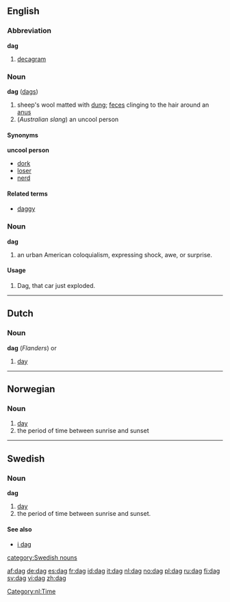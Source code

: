 {{see|Dag}}

==English==

===Abbreviation===
'''dag'''
# [[decagram]]

===Noun===
'''dag''' ([[dags]])
#sheep's wool matted with [[dung]]; [[feces]] clinging to the hair around an [[anus]]
#(''Australian slang'') an uncool person

====Synonyms====
'''uncool person'''
*[[dork]]
*[[loser]]
*[[nerd]]

====Related terms====
*[[daggy]]

===Noun===
'''dag''' 
#an urban American coloquialism, expressing shock, awe, or surprise.  

====Usage====
#Dag, that car just exploded.

----
==Dutch==
[[Category:nl:Time]]
===Noun===
{{nl-noun-2d|dagen|daagje|dagje}}
'''dag''' {{m}} (''Flanders'') or {{f}}
# [[day]]

----
==Norwegian==

===Noun===
{{no-noun-m1|dag}}

#[[day]]
#the period of time between sunrise and sunset

----
==Swedish==
{{sv-noun|gender=Common|dag|dagen|dagar|dagarna|dags|dagens|dagars|dagarnas}}
===Noun===
'''dag''' 

#[[day]]
#the period of time between sunrise and sunset.

====See also====
*[[i dag]]

[[category:Swedish nouns]]

[[af:dag]]
[[de:dag]]
[[es:dag]]
[[fr:dag]]
[[id:dag]]
[[it:dag]]
[[nl:dag]]
[[no:dag]]
[[pl:dag]]
[[ru:dag]]
[[fi:dag]]
[[sv:dag]]
[[vi:dag]]
[[zh:dag]]